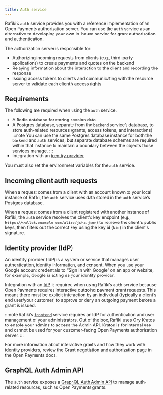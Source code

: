 ```yaml
---
title: Auth service
---
```



Rafiki’s <LinkOut href="https://github.com/interledger/rafiki/tree/main/packages/auth">`auth`</LinkOut> service provides you with a reference implementation of an Open Payments authorization server. You can use the `auth` service as an alternative to developing your own in-house service for grant authorization and authentication.

The authorization server is responsible for:

- Authorizing incoming requests from clients (e.g., third-party applications) to create payments and quotes on the backend
- Relaying information about the interaction to the client and recording the response
- Issuing access tokens to clients and communicating with the resource server to validate each client’s access rights

## Requirements

The following are required when using the `auth` service.

- A Redis database for storing session data
- A Postgres database, separate from the `backend` service’s database, to store auth-related resources (grants, access tokens, and interactions)
  :::note
  You can use the same Postgres database instance for both the `backend` and `auth` services, but separate database schemas are required within that instance to maintain a boundary between the objects those services manage.
  :::
- Integration with an [identity provider](#identity-provider-idp)

You must also set the environment variables for the `auth` service.

## Incoming client auth requests

When a request comes from a client with an account known to your local instance of Rafiki, the `auth` service uses data stored in the `auth` service’s Postgres database.

When a request comes from a client registered with another instance of Rafiki, the `auth` service resolves the client's key endpoint (e.g., `https://wallet.example.com/alice/jwks.json`) to retrieve the client's public keys, then filters out the correct key using the key id (`kid`) in the client's signature.

## Identity provider (IdP)

An identity provider (IdP) is a system or service that manages user authentication, identity information, and consent. When you use your Google account credentials to “Sign in with Google” on an app or website, for example, Google is acting as your identity provider.

Integration with an [IdP](/integration/before-you-begin#integrate-with-your-identity-provider) is required when using Rafiki’s `auth` service because Open Payments requires interactive outgoing payment grant requests. This means there must be explicit interaction by an individual (typically a client’s end user/your customer) to approve or deny an outgoing payment before a grant is issued.

:::note
Rafiki’s [`frontend`](/integration/deployment/services/frontend-service) service requires an IdP for authentication and user management of your administrators. Out of the box, Rafiki uses Ory Kratos to enable your admins to access the Admin API. Kratos is for internal use and cannot be used for your customer-facing Open Payments authorization server.
:::

For more information about interactive grants and how they work with identity providers, review the <LinkOut href="https://openpayments.dev/introduction/grants/">Grant negotiation and authorization</LinkOut> page in the Open Payments docs.

## GraphQL Auth Admin API

The `auth` service exposes a [GraphQL Auth Admin API](/integration/deployment/apis/graphql/admin-api-overview#auth-admin-api) to manage auth-related resources, such as Open Payments grants.
